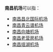 '''南昌机场'''可以指：

* [[南昌昌北国际机场|南昌昌北国际机场]]
* [[南昌青云谱机场|南昌青云谱机场]]
* [[南昌向塘机场|南昌向塘机场]]
* [[南昌老营房机场|南昌老营房机场]]
* [[南昌瑶湖机场|南昌瑶湖机场]]

{{disambig|cat=四字机场消歧义}}